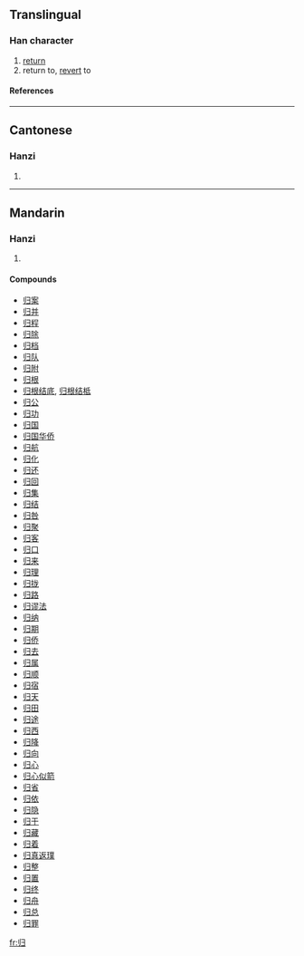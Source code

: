 {{see|歸}}

==Translingual==
===Han character===
{{Han char|rn=58|rad=彐|as=02|sn=5|four=|canj=中中尸一 (LLSM)}}
# [[return]]
# return to, [[revert]] to
====References====
{{Han ref|kx=0362.051|dkj=09909|dj=0680.140|hdz=20960.110|uh=5F52|ud=24402}}
----
==Cantonese==
===Hanzi===
{{yue-hanzi|jyut=|y=gwai1}}
# {{defn|Cantonese}}
----
==Mandarin==
===Hanzi===
{{cmn-hanzi|tra=歸|pin=[[guī]] ([[gui1]])|wg=kuei<sup>1</sup>}}
# {{defn|Mandarin}}

====Compounds====
*[[归案]]
*[[归并]]
*[[归程]]
*[[归除]]
*[[归档]]
*[[归队]]
*[[归附]]
*[[归根]]
*[[归根结底]], [[归根结柢]]
*[[归公]]
*[[归功]]
*[[归国]]
*[[归国华侨]]
*[[归航]]
*[[归化]]
*[[归还]]
*[[归回]]
*[[归集]]
*[[归结]]
*[[归咎]]
*[[归聚]]
*[[归客]]
*[[归口]]
*[[归来]]
*[[归理]]
*[[归拢]]
*[[归路]]
*[[归谬法]]
*[[归纳]]
*[[归期]]
*[[归侨]]
*[[归去]]
*[[归属]]
*[[归顺]]
*[[归宿]]
*[[归天]]
*[[归田]]
*[[归途]]
*[[归西]]
*[[归降]]
*[[归向]]
*[[归心]]
*[[归心似箭]]
*[[归省]]
*[[归依]]
*[[归隐]]
*[[归于]]
*[[归藏]]
*[[归着]]
*[[归真返璞]]
*[[归整]]
*[[归置]]
*[[归终]]
*[[归舟]]
*[[归总]]
*[[归罪]]

[[fr:归]]